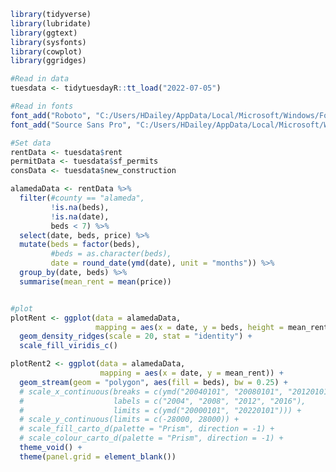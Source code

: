```r
library(tidyverse)
library(lubridate)
library(ggtext)
library(sysfonts)
library(cowplot)
library(ggridges)
```

```r
#Read in data
tuesdata <- tidytuesdayR::tt_load("2022-07-05")

#Read in fonts
font_add("Roboto", "C:/Users/HDailey/AppData/Local/Microsoft/Windows/Fonts/Roboto-Regular.ttf", "C:/Users/HDailey/AppData/Local/Microsoft/Windows/Fonts/Roboto-Bold.ttf")
font_add("Source Sans Pro", "C:/Users/HDailey/AppData/Local/Microsoft/Windows/Fonts/SourceSansPro-Regular.ttf", "C:/Users/HDailey/AppData/Local/Microsoft/Windows/Fonts/SourceSansPro-Bold.ttf")

#Set data
rentData <- tuesdata$rent
permitData <- tuesdata$sf_permits
consData <- tuesdata$new_construction

alamedaData <- rentData %>%
  filter(#county == "alameda",
         !is.na(beds),
         !is.na(date),
         beds < 7) %>%
  select(date, beds, price) %>%
  mutate(beds = factor(beds),
         #beds = as.character(beds),
         date = round_date(ymd(date), unit = "months")) %>%
  group_by(date, beds) %>%
  summarise(mean_rent = mean(price))


#plot
plotRent <- ggplot(data = alamedaData,
                   mapping = aes(x = date, y = beds, height = mean_rent, fill = stat(y))) + 
  geom_density_ridges(scale = 20, stat = "identity") +
  scale_fill_viridis_c()

plotRent2 <- ggplot(data = alamedaData,
                    mapping = aes(x = date, y = mean_rent)) +
  geom_stream(geom = "polygon", aes(fill = beds), bw = 0.25) +
  # scale_x_continuous(breaks = c(ymd("20040101", "20080101", "20120101", "20160101")),
  #                    labels = c("2004", "2008", "2012", "2016"),
  #                    limits = c(ymd("20000101", "20220101"))) +
  # scale_y_continuous(limits = c(-28000, 28000)) +
  # scale_fill_carto_d(palette = "Prism", direction = -1) +
  # scale_colour_carto_d(palette = "Prism", direction = -1) +
  theme_void() +
  theme(panel.grid = element_blank())
```
